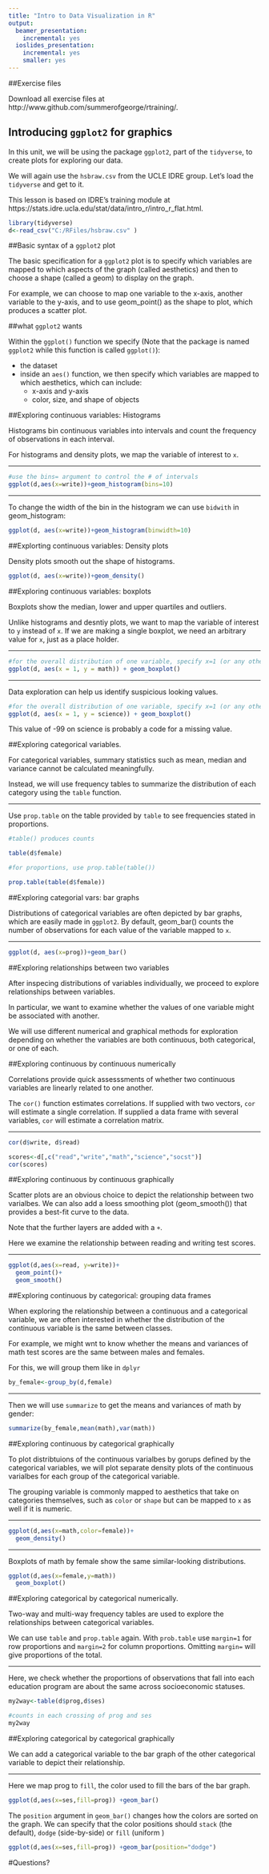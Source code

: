 ```yaml
---
title: "Intro to Data Visualization in R"
output:
  beamer_presentation:
    incremental: yes
  ioslides_presentation:
    incremental: yes
    smaller: yes
---
```


##Exercise files

Download all exercise files at http://www.github.com/summerofgeorge/rtraining/.

## Introducing `ggplot2` for graphics


In this unit, we will be using the package `ggplot2`, part of the `tidyverse`, to create plots for exploring our data. 

We will again use the `hsbraw.csv` from the UCLE IDRE group. Let's load the `tidyverse` and get to it. 

This lesson is based on IDRE's training module at https://stats.idre.ucla.edu/stat/data/intro_r/intro_r_flat.html.

```r
library(tidyverse)
d<-read_csv("C:/RFiles/hsbraw.csv" )
```


##Basic syntax of a `ggplot2` plot

The basic specification for a `ggplot2` plot is to specify which variables are mapped to which aspects of the graph (called aesthetics) and then to choose a shape (called a geom) to display on the graph.

For example, we can choose to map one variable to the x-axis, another variable to the y-axis, and to use geom_point() as the shape to plot, which produces a scatter plot.


##what `ggplot2` wants

Within the `ggplot()` function we specify (Note that the package is named `ggplot2` while this function is called `ggplot()`):

+ the dataset
+ inside an `aes()` function, we then specify which variables are mapped to which aesthetics, which can include:
  - x-axis and y-axis
  - color, size, and shape of objects
  
##Exploring continuous variables: Histograms

Histograms bin continuous variables into intervals and count the frequency of observations in each interval.

For histograms and density plots, we map the variable of interest to `x`.

----

```r
#use the bins= argument to control the # of intervals
ggplot(d,aes(x=write))+geom_histogram(bins=10)
```

----

To change the width of the bin in the histogram we can use `bidwith` in geom_histogram:

```r
ggplot(d, aes(x=write))+geom_histogram(binwidth=10)
```


##Explorting continuous variables: Density plots

Density plots smooth out the shape of histograms.

```r
ggplot(d, aes(x=write))+geom_density()
```

##Exploring continuous variables: boxplots

Boxplots show the median, lower and upper quartiles and outliers.

Unlike histograms and desntiy plots, we want to map the variable of interest to `y` instead of `x`. If we are making a single boxplot, we need an arbitrary value for `x`, just as a place holder. 

----

```r
#for the overall distribution of one variable, specify x=1 (or any other value)
ggplot(d, aes(x = 1, y = math)) + geom_boxplot()
```

----

Data exploration can help us identify suspicious looking values. 

```r
#for the overall distribution of one variable, specify x=1 (or any other value)
ggplot(d, aes(x = 1, y = science)) + geom_boxplot()
```


This value of -99 on science is probably a code for a missing value.


##Exploring categorical variables.

For categorical variables, summary statistics such as mean, median and variance cannot be calculated meaningfully.

Instead, we will use frequency tables to summarize the distribution of each category using the `table` function.

----

Use `prop.table` on the table provided by `table` to see frequencies stated in proportions.

```r
#table() produces counts

table(d$female)

#for proportions, use prop.table(table())

prop.table(table(d$female))
```

##Exploring categorial vars: bar graphs

Distributions of categorical variables are often depicted by bar graphs, which are easily made in `ggplot2`. By default, geom_bar() counts the number of observations for each value of the variable mapped to `x`.

----


```r
ggplot(d, aes(x=prog))+geom_bar()
```

##Exploring relationships between two variables

After inspecing distributions of variables individually, we proceed to explore relationships between variables.

In particular, we want to examine whether the values of one variable might be associated with another.

We will use different numerical and graphical methods for exploration depending on whether the variables are both continuous, both categorical, or one of each. 

##Exploring continuous by continuous numerically

Correlations provide quick assesssments of whether two continuous variables are linearly related to one another.

The `cor()` function estimates correlations. If supplied with two vectors, `cor` will estimate a single correlation. If supplied a data frame with several variables, `cor` will estimate a correlation matrix.

----

```r
cor(d$write, d$read)

scores<-d[,c("read","write","math","science","socst")]
cor(scores)
```

##Exploring continuous by continuous graphically

Scatter plots are an obvious choice to depict the relationship between two varialbes. We can also add a loess smoothing plot (geom_smooth()) that provides a best-fit curve to the data.

Note that the further layers are added with a `+`.

Here we examine the relationship between reading and writing test scores.

----

```r
ggplot(d,aes(x=read, y=write))+
  geom_point()+
  geom_smooth()
```

##Exploring continuous by categorical: grouping data frames

When exploring the relationship between a continuous and a categorical variable, we are often interested in whether the distribution of the continuous variable is the same between classes. 

For example, we might wnt to know whether the means and variances of math test scores are the same between males and females. 

For this, we will group them like in `dplyr`


```r
by_female<-group_by(d,female)
```

----

Then we will use `summarize` to get the means and variances of math by gender:

```r
summarize(by_female,mean(math),var(math))
```

##Exploring continuous by categorical graphically

To plot distribtuions of the continuous varialbes by gorups defined by the categorical variables, we will plot separate density plots of the continuous varialbes for each group of the categorical variable.

The grouping variable is commonly mapped to aesthetics that take on categories themselves, such as `color` or `shape` but can be mapped to `x` as well if it is numeric.

----

```r
ggplot(d,aes(x=math,color=female))+
  geom_density()
```

----

Boxplots of math by female show the same similar-looking distributions.


```r
ggplot(d,aes(x=female,y=math))
  geom_boxplot()
```

##Exploring categorical by categorical numerically.

Two-way and multi-way frequency tables are used to explore the relationships between categorical variables.

We can use `table` and `prop.table` again. With `prob.table` use `margin=1` for row proportions and `margin=2` for column proportions. Omitting `margin=` will give proportions of the total.

---

Here, we check whether the proportions of observations that fall into each education program are about the same across socioeconomic statuses.


```r
my2way<-table(d$prog,d$ses)

#counts in each crossing of prog and ses
my2way
```



##Exploring categorical by categorical graphically

We can add a categorical variable to the bar graph of the other categorical variable to depict their relationship.

----

Here we map prog to `fill`, the color used to fill the bars of the bar graph. 

```r
ggplot(d,aes(x=ses,fill=prog)) +geom_bar()
```

The `position` argument in `geom_bar()` changes how the colors are sorted on the graph. We can specify that the color positions should `stack` (the default), `dodge` (side-by-side) or `fill` (uniform )


```r
ggplot(d,aes(x=ses,fill=prog)) +geom_bar(position="dodge")
```

#Questions? 
